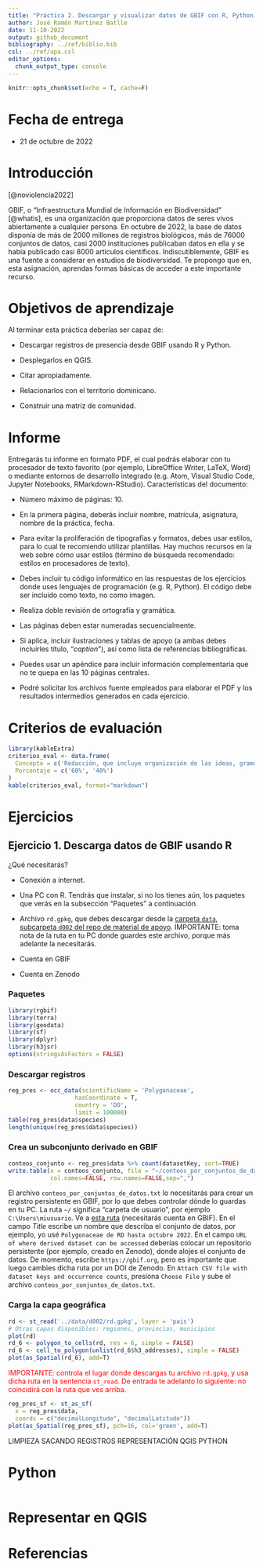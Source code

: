 ```yaml
---
title: "Práctica 2. Descargar y visualizar datos de GBIF con R, Python y QGIS"
author: José Ramón Martínez Batlle
date: 11-10-2022
output: github_document
bibliography: ../ref/biblio.bib
csl: ../ref/apa.csl
editor_options: 
  chunk_output_type: console
---
```


```r
knitr::opts_chunk$set(echo = T, cache=F)
```

# Fecha de entrega

-   21 de octubre de 2022

# Introducción

[@noviolencia2022]

GBIF, o "Infraestructura Mundial de Información en Biodiversidad" [@whatis], es una organización que proporciona datos de seres vivos abiertamente a cualquier persona. En octubre de 2022, la base de datos disponía de más de 2000 millones de registros biológicos, más de 76000 conjuntos de datos, casi 2000 instituciones publicaban datos en ella y se había publicado casi 8000 artículos científicos. Indiscutiblemente, GBIF es una fuente a considerar en estudios de biodiversidad. Te propongo que en, esta asignación, aprendas formas básicas de acceder a este importante recurso.

# Objetivos de aprendizaje

Al terminar esta práctica deberías ser capaz de:

-   Descargar registros de presencia desde GBIF usando R y Python.

-   Desplegarlos en QGIS.

-   Citar apropiadamente.

-   Relacionarlos con el territorio dominicano.

-   Construir una matriz de comunidad.

# Informe

Entregarás tu informe en formato PDF, el cual podrás elaborar con tu procesador de texto favorito (por ejemplo, LibreOffice Writer, LaTeX, Word) o mediante entornos de desarrollo integrado (e.g. Atom, Visual Studio Code, Jupyter Notebooks, RMarkdown-RStudio). Características del documento:

-   Número máximo de páginas: 10.

-   En la primera página, deberás incluir nombre, matrícula, asignatura, nombre de la práctica, fecha.

-   Para evitar la proliferación de tipografías y formatos, debes usar estilos, para lo cual te recomiendo utilizar plantillas. Hay muchos recursos en la web sobre cómo usar estilos (término de búsqueda recomendado: estilos en procesadores de texto).

-   Debes incluir tu código informático en las respuestas de los ejercicios donde uses lenguajes de programación (e.g. R, Python). El código debe ser incluido como texto, no como imagen.

-   Realiza doble revisión de ortografía y gramática.

-   Las páginas deben estar numeradas secuencialmente.

-   Si aplica, incluir ilustraciones y tablas de apoyo (a ambas debes incluirles título, "*caption*"), así como lista de referencias bibliográficas.

-   Puedes usar un apéndice para incluir información complementaria que no te quepa en las 10 páginas centrales.

-   Podré solicitar los archivos fuente empleados para elaborar el PDF y los resultados intermedios generados en cada ejercicio.

# Criterios de evaluación

```r
library(kableExtra)
criterios_eval <- data.frame(
  Concepto = c('Redacción, que incluye organización de las ideas, gramática, ortografía', 'Presentación, que incluye uso apropiado de estilos, tablas y figuras (legibilidad, uso de *caption*), numeración de páginas'),
  Porcentaje = c('60%', '40%')
)
kable(criterios_eval, format="markdown")
```

# Ejercicios

## Ejercicio 1. Descarga datos de GBIF usando R

¿Qué necesitarás?

-   Conexión a internet.

-   Una PC con R. Tendrás que instalar, si no los tienes aún, los paquetes que verás en la subsección "Paquetes" a continuación.

-   Archivo `rd.gpkg`, que debes descargar desde la [carpeta `data`, subcarpeta `d002` del repo de material de apoyo](https://github.com/biogeografia-202202/material-de-apoyo/tree/master/data/d002). IMPORTANTE: toma nota de la ruta en tu PC donde guardes este archivo, porque más adelante la necesitarás.

-   Cuenta en GBIF

-   Cuenta en Zenodo

### Paquetes

```r
library(rgbif)
library(terra)
library(geodata)
library(sf)
library(dplyr)
library(h3jsr)
options(stringsAsFactors = FALSE)
```

### Descargar registros

```r
reg_pres <- occ_data(scientificName = 'Polygonaceae',
                   hasCoordinate = T,
                   country = 'DO',
                   limit = 100000)
table(reg_pres$data$species)
length(unique(reg_pres$data$species))
```

### Crea un subconjunto derivado en GBIF

```r
conteos_conjunto <- reg_pres$data %>% count(datasetKey, sort=TRUE) 
write.table(x = conteos_conjunto, file = "~/conteos_por_conjuntos_de_datos.txt",
            col.names=FALSE, row.names=FALSE,sep=",")
```

El archivo `conteos_por_conjuntos_de_datos.txt` lo necesitarás para crear un registro persistente en GBIF, por lo que debes controlar dónde lo guardas en tu PC. La ruta `~/` significa "carpeta de usuario", por ejemplo `C:\Users\miusuario`. Ve a [esta ruta](https://www.gbif.org/derived-dataset/register) (necesitarás cuenta en GBIF). En el campo *Title* escribe un nombre que describa el conjunto de datos, por ejemplo, yo usé `Polygonaceae de RD hasta octubre 2022`. En el campo `URL of where derived dataset can be accessed` deberías colocar un repositorio persistente (por ejemplo, creado en Zenodo), donde alojes el conjunto de datos. De momento, escribe `https://gbif.org`, pero es importante que luego cambies dicha ruta por un DOI de Zenodo. En `Attach CSV file with dataset keys and occurrence counts`, presiona `Choose File` y sube el archivo `conteos_por_conjuntos_de_datos.txt`.

### Carga la capa geográfica

```r
rd <- st_read('../data/d002/rd.gpkg', layer = 'pais')
# Otras capas disponibles: regiones, provincias, municipios
plot(rd)
rd_6 <- polygon_to_cells(rd, res = 6, simple = FALSE)
rd_6 <- cell_to_polygon(unlist(rd_6$h3_addresses), simple = FALSE)
plot(as_Spatial(rd_6), add=T)
```


::: {#hello .greeting .message style="color: red;"}
IMPORTANTE: controla el lugar donde descargas tu archivo `rd.gpkg`, y usa dicha ruta en la sentencia `st_read`. De entrada te adelanto lo siguiente: no coincidirá con la ruta que ves arriba.
:::


```r
reg_pres_sf <- st_as_sf(
  x = reg_pres$data,
  coords = c("decimalLongitude", "decimalLatitude"))
plot(as_Spatial(reg_pres_sf), pch=16, col='green', add=T)
```

LIMPIEZA SACANDO REGISTROS
REPRESENTACIÓN QGIS
PYTHON


# Python

```python

```

# Representar en QGIS

# Referencias
